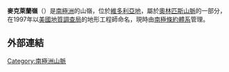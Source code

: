{{Coord|77|27|S|162|10|E|source:GNIS||display=title}}

'''麥克萊蘭嶺'''（{{lang-en|McClelland Ridge}}）是[[南極洲|南極洲]]的山嶺，位於[[維多利亞地|維多利亞地]]，屬於[[奧林匹斯山脈|奧林匹斯山脈]]的一部分，在1997年以[[美國地質調查局|美國地質調查局]]的地形工程師命名，現時由[[南極條約體系|南極條約體系]]管理。

==外部連結==
{{cite gnis | type = antarid | id = 17401| name = McClelland Ridge | accessdate = 2013-09-05}}

{{DEFAULTSORT:McClelland Ridge}}
[[Category:南極洲山脈|Category:南極洲山脈]]


{{McMurdoDryValleys-geo-stub}}